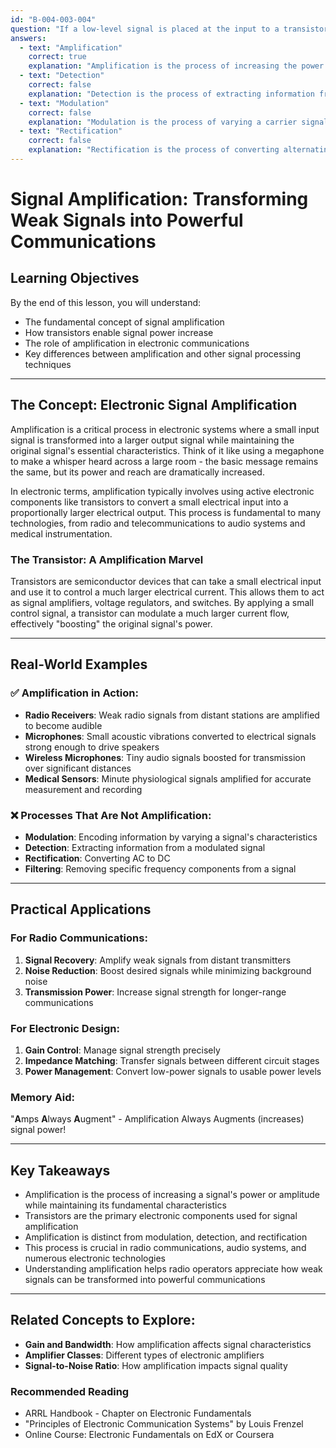 ```yaml
---
id: "B-004-003-004"
question: "If a low-level signal is placed at the input to a transistor and a higher level of the signal is produced at the output, what is this effect called?"
answers:
  - text: "Amplification"
    correct: true
    explanation: "Amplification is the process of increasing the power or amplitude of a signal using an electronic device like a transistor. In this case, a small input signal is transformed into a larger output signal, effectively 'boosting' the original signal's strength without changing its fundamental characteristics. This is a fundamental principle in electronic communications, allowing weak signals to be made strong enough for practical use in radio, audio, and other electronic systems."
  - text: "Detection"
    correct: false
    explanation: "Detection is the process of extracting information from a modulated signal, typically used in radio receivers to convert high-frequency radio waves into audible signals or extracting a data signal. It does not inherently involve increasing the signal's power or amplitude, which is the key characteristic of amplification."
  - text: "Modulation"
    correct: false
    explanation: "Modulation is the process of varying a carrier signal's characteristics (amplitude, frequency, or phase) to encode information. While modulation is crucial in radio communications, it does not describe the process of increasing a signal's power or amplitude. Modulation changes the signal's properties to carry information, not to increase its strength."
  - text: "Rectification"
    correct: false
    explanation: "Rectification is the process of converting alternating current (AC) to direct current (DC) by allowing current to flow in only one direction. This is typically done using diodes and is used in power supplies and signal processing, but it does not involve increasing a signal's power or amplitude like amplification does."
---
```


# Signal Amplification: Transforming Weak Signals into Powerful Communications

## Learning Objectives
By the end of this lesson, you will understand:
- The fundamental concept of signal amplification
- How transistors enable signal power increase
- The role of amplification in electronic communications
- Key differences between amplification and other signal processing techniques

---

## The Concept: Electronic Signal Amplification

Amplification is a critical process in electronic systems where a small input signal is transformed into a larger output signal while maintaining the original signal's essential characteristics. Think of it like using a megaphone to make a whisper heard across a large room - the basic message remains the same, but its power and reach are dramatically increased.

In electronic terms, amplification typically involves using active electronic components like transistors to convert a small electrical input into a proportionally larger electrical output. This process is fundamental to many technologies, from radio and telecommunications to audio systems and medical instrumentation.

### The Transistor: A Amplification Marvel

Transistors are semiconductor devices that can take a small electrical input and use it to control a much larger electrical current. This allows them to act as signal amplifiers, voltage regulators, and switches. By applying a small control signal, a transistor can modulate a much larger current flow, effectively "boosting" the original signal's power.

---

## Real-World Examples

### ✅ Amplification in Action:
- **Radio Receivers**: Weak radio signals from distant stations are amplified to become audible
- **Microphones**: Small acoustic vibrations converted to electrical signals strong enough to drive speakers
- **Wireless Microphones**: Tiny audio signals boosted for transmission over significant distances
- **Medical Sensors**: Minute physiological signals amplified for accurate measurement and recording

### ❌ Processes That Are Not Amplification:
- **Modulation**: Encoding information by varying a signal's characteristics
- **Detection**: Extracting information from a modulated signal
- **Rectification**: Converting AC to DC
- **Filtering**: Removing specific frequency components from a signal

---

## Practical Applications

### For Radio Communications:
1. **Signal Recovery**: Amplify weak signals from distant transmitters
2. **Noise Reduction**: Boost desired signals while minimizing background noise
3. **Transmission Power**: Increase signal strength for longer-range communications

### For Electronic Design:
1. **Gain Control**: Manage signal strength precisely
2. **Impedance Matching**: Transfer signals between different circuit stages
3. **Power Management**: Convert low-power signals to usable power levels

### Memory Aid:
"**A**mps **A**lways **A**ugment" - Amplification Always Augments (increases) signal power!

---

## Key Takeaways

- Amplification is the process of increasing a signal's power or amplitude while maintaining its fundamental characteristics
- Transistors are the primary electronic components used for signal amplification
- Amplification is distinct from modulation, detection, and rectification
- This process is crucial in radio communications, audio systems, and numerous electronic technologies
- Understanding amplification helps radio operators appreciate how weak signals can be transformed into powerful communications

---

## Related Concepts to Explore:
- **Gain and Bandwidth**: How amplification affects signal characteristics
- **Amplifier Classes**: Different types of electronic amplifiers
- **Signal-to-Noise Ratio**: How amplification impacts signal quality

### Recommended Reading
- ARRL Handbook - Chapter on Electronic Fundamentals
- "Principles of Electronic Communication Systems" by Louis Frenzel
- Online Course: Electronic Fundamentals on EdX or Coursera